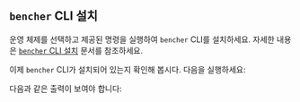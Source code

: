 
## `bencher` CLI 설치

운영 체제를 선택하고 제공된 명령을 실행하여 `bencher` CLI를 설치하세요.
자세한 내용은 [`bencher` CLI 설치][install cli] 문서를 참조하세요.

<InstallCli />

이제 `bencher` CLI가 설치되어 있는지 확인해 봅시다. 다음을 실행하세요:

<TerminalCommand code="bencher --version" />

다음과 같은 출력이 보여야 합니다:

<BencherVersionOutput />

[install cli]: /ko/docs/how-to/install-cli/
